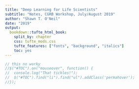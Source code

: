 ```yaml
---
title: "Deep Learning for Life Scientists"
subtitle: "Notes, CGRB Workshop, July/August 2019"
author: "Shawn T. O'Neil"
date: "2019"
output:
  bookdown::tufte_html_book:
    split_by: chapter
    css: tufte_mods.css
    tufte_features: ["fonts", "background", "italics"]
    toc: yes
---
```



```js
// this no worky
//$("#TOC").on("mouseover", function() {
//  console.log("That tickles!");
//  $("#TOC").find("li").find("ul").addClass('permahover');
//});
```

